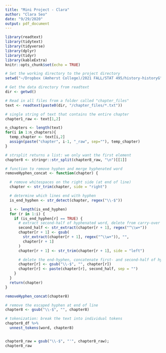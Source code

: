 ```yaml
---
title: "Mini Project - Clara"
author: "Clara Seo"
date: "9/29/2020"
output: pdf_document
---
```


```r
library(readtext)
library(tidytext)
library(tidyverse)
library(dplyr)
library(tidyr)
library(kableExtra)
knitr::opts_chunk$set(echo = TRUE)
```

```r
# Set the working directory to the project directory
setwd("~/Dropbox (Amherst College)/2021 FALL/STAT 495/history-historyG")

# Get the data directory from readtext
dir <- getwd()

# Read in all files from a folder called "chapter_files"
text <- readtext(paste0(dir, "/chapter_files/*.txt"))

# single string of text that contains the entire chapter
chapter1_raw <- text[1,2]

n_chapters <- length(text)
for(i in 1:n_chapters){
  temp_chapter <- text[i,2]
  assign(paste("chapter", i-1, "_raw", sep=""), temp_chapter)
}
```

```r
# strsplit returns a list: we only want the first element
chapter8 <- stringr::str_split(chapter8_raw, "\n")[[1]]

# function to remove hyphen and merge hyphenated word
removeHyphen_concat <- function(chapter) {

  # remove whitespaces on the right side (at end of line)
  chapter <- str_trim(chapter, side = "right")

  # determine which lines end with hyphen
  is_end_hyphen <- str_detect(chapter, regex("\\-$"))

  i <- length(is_end_hyphen)
  for (r in 1:i) {
    if (is_end_hyphen[r] == TRUE) {
      # extract second-half of hyphenated word, delete from carry-over line
      second_half <- str_extract(chapter[r + 1], regex("^\\w+"))
      chapter[r + 1] <- gsub(
        str_extract(chapter[r + 1], regex("^\\w+")), "",
        chapter[r + 1]
      )
      chapter[r + 1] <- str_trim(chapter[r + 1], side = "left")

      # delete the end-hyphen, concatenate first- and second-half of hyphenated word
      chapter[r] <- gsub("\\-$", "", chapter[r])
      chapter[r] <- paste(chapter[r], second_half, sep = "")
    }
  }
  return(chapter)
}

removeHyphen_concat(chapter8)

# remove the escaped hyphen at end of line
chapter8 <- gsub("\\-$", "", chapter8)

# tokenization: break the text into individual tokens
chapter8_df %>%
  unnest_tokens(word, chapter8)


chapter8_raw = gsub("\\-$", "'", chapter8_raw);
chapter8_raw

```

